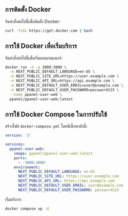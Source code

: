 ## การติดตั้ง Docker

รันคำสั่งต่อไปนี้เพื่อติดตั้ง Docker:

```bash
curl -fsSL https://get.docker.com | bash
```

## การใช้ Docker เพื่อเริ่มบริการ

รันคำสั่งต่อไปนี้เพื่อเริ่มคอนเทนเนอร์:

```bash
docker run -d -p 3000:3000 \
  -e NEXT_PUBLIC_DEFAULT_LANGUAGE=en-US \
  -e NEXT_PUBLIC_SITE_URL=https://user.example.com \
  -e NEXT_PUBLIC_API_URL=https://api.example.com \
  -e NEXT_PUBLIC_DEFAULT_USER_EMAIL=user@example.com \
  -e NEXT_PUBLIC_DEFAULT_USER_PASSWORD=password123 \
  --name ppanel-user-web \
  ppanel/ppanel-user-web:latest
```

## การใช้ Docker Compose ในการปรับใช้

สร้างไฟล์ `docker-compose.yml` โดยมีเนื้อหาดังนี้:

```yaml
version: '3'

services:
  ppanel-user-web:
    image: ppanel/ppanel-user-web:latest
    ports:
      - '3000:3000'
    environment:
      NEXT_PUBLIC_DEFAULT_LANGUAGE: en-US
      NEXT_PUBLIC_SITE_URL: https://user.example.com
      NEXT_PUBLIC_API_URL: https://api.example.com
      NEXT_PUBLIC_DEFAULT_USER_EMAIL: user@example.com
      NEXT_PUBLIC_DEFAULT_USER_PASSWORD: password123
```

เริ่มบริการ:

```bash
docker compose up -d
```


<Giscus />
